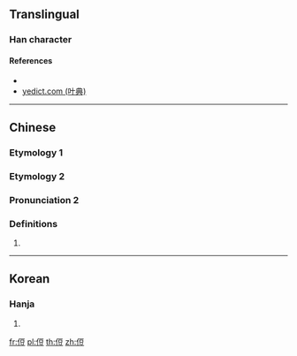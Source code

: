 ==Translingual==

===Han character===
{{Han char|rn=9|rad=人|as=07|sn=9|four=|canj=OMRT|ids=⿰亻豆}}

====References====
* {{Han ref|kx=0103.220|dkj=00649|dj=0219.030|hdz=10158.020|uh=4FB8|ud=20408}}
* [http://yedict.com/htm/4F/4FB8.htm yedict.com (叶典)]

----

==Chinese==

===Etymology 1===
{{zh-see|樹|v}}

===Etymology 2===
{{zh-forms}}

===Pronunciation 2===
{{zh-pron
|m=dōu
|c=
|ma=
|cat=
}}

===Definitions===
{{zh-hanzi}}

# {{zh-only used in|佔侸}}

----

==Korean==

===Hanja===
{{ko-hanja|hangeul=두|rv=du|mr=tu|y=twu}}

# {{defn|lang=ko|sort=人07}}

[[fr:侸]]
[[pl:侸]]
[[th:侸]]
[[zh:侸]]